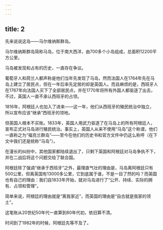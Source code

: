 ```yaml
---
---
---
```

title: 2
---



先来说说这岛——马尔维纳斯群岛。

马尔维纳斯群岛简称马岛，位于南大西洋，由700多个小岛组成，总面积12200平方公里。

马岛被发现和占有的历史，一直存在争议。

葡萄牙人和荷兰人都声称是他们当年先发现了马岛，然而法国人在1764年先在马岛上建立了居民点，但在一年后率先定居的却是英国人。而且麻烦的是，西班牙人在1767年向法国人买下了全部居民点，并在1770年将所有外国人都驱逐了出去，不过，英国人一直不承认西班牙的占领。

1816年，阿根廷人也加入了进来——这一年，他们从西班牙的殖民统治中独立，所以宣布应该“继承”西班牙的领地。

但英国人根本不买账。1833年，英国人用武力驱逐了在马岛上的所有阿根廷人，宣布正式对马岛进行殖民统治。事实上，英国人从来不使用“马岛”这个称谓，他们一直称之为“福克兰群岛”——至今在他们的历史书和官方文件中仍这么称呼（在下文中我们还是统称“马岛”）。

在漫长的纠纷中，其他国家都陆续退出了，只剩下英国和阿根廷对马岛争执不下，并在二战后将这个问题交给了联合国。

阿根廷除了强调“继承于西班牙”之外，最理直气壮的理由是，马岛离阿根廷只有500公里，但离英国有13000多公里，它到底属于谁，不是一目了然的吗？而英国也有自己的理由：我们自1833年开始，就对马岛进行了“公开、持续、实际的拥有、占领和管理”。

简单来说，阿根廷的理由就是“离我家近”，而英国的理由是“自古就是我家的领土”。

这笔账从20世纪50年代一直算到80年代初，依旧算不清。

时间到了1982年的时候，阿根廷先等不及了。